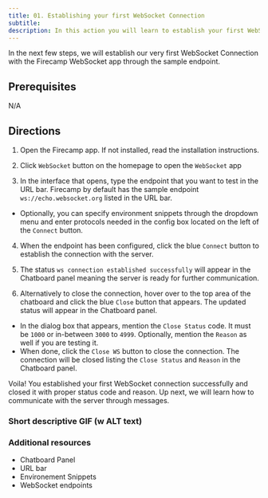 ```yaml
---
title: 01. Establishing your first WebSocket Connection
subtitle:
description: In this action you will learn to establish your first WebSocket Connection in Firecamp
---
```


In the next few steps, we will establish our very first WebSocket Connection with the Firecamp WebSocket app through the sample endpoint.

## Prerequisites
N/A

## Directions
1. Open the Firecamp app. If not installed, read the installation instructions.

2. Click `WebSocket` button on the homepage to open the `WebSocket` app

3. In the interface that opens, type the endpoint that you want to test in the URL bar. Firecamp by default has the sample endpoint `ws://echo.websocket.org` listed in the URL bar.

 - Optionally, you can specify environment snippets through the dropdown menu and enter protocols needed in the config box located on the left of the `Connect` button.

4. When the endpoint has been configured, click the blue `Connect` button to establish the connection with the server.

5. The status `ws connection established successfully` will appear in the Chatboard panel meaning the server is ready for further communication.

6. Alternatively to close the connection, hover over to the top area of the chatboard and click the blue `Close` button that appears. The updated status will appear in the Chatboard panel.

 - In the dialog box that appears, mention the `Close Status` code. It must be `1000` or in-between `3000` to `4999`. Optionally, mention the `Reason` as well if you are testing it.
 - When done, click the `Close WS` button to close the connection. The connection will be closed listing the `Close Status` and `Reason` in the Chatboard panel.

Voila! You established your first WebSocket connection successfully and closed it with proper status code and reason. Up next, we will learn how to communicate with the server through messages.


### Short descriptive GIF (w ALT text)


### Additional resources
- Chatboard Panel
- URL bar
- Environement Snippets
- WebSocket endpoints
